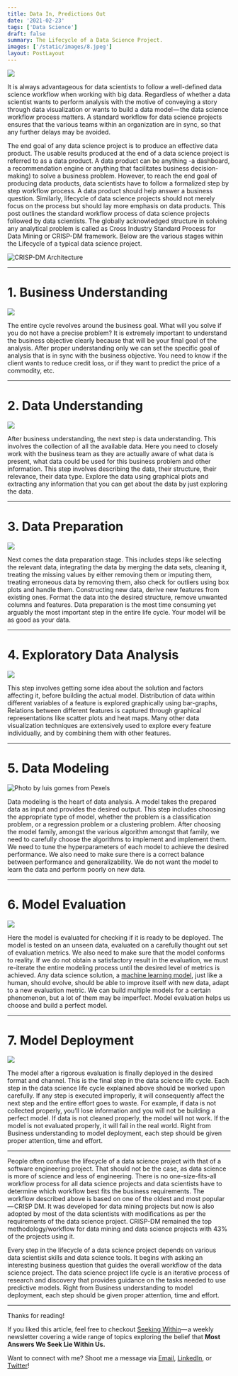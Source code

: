 ```yaml
---
title: Data In, Predictions Out
date: '2021-02-23'
tags: ['Data Science']
draft: false
summary: The Lifecycle of a Data Science Project.
images: ['/static/images/8.jpeg']
layout: PostLayout
---
```


![](https://cdn-images-1.medium.com/max/1600/1*3299qooHV_2tAcUzR9b0Ug.jpeg)

It is always advantageous for data scientists to follow a well-defined data science workflow when working with big data. Regardless of whether a data scientist wants to perform analysis with the motive of conveying a story through data visualization or wants to build a data model — the data science workflow process matters. A standard workflow for data science projects ensures that the various teams within an organization are in sync, so that any further delays may be avoided.

The end goal of any data science project is to produce an effective data product. The usable results produced at the end of a data science project is referred to as a data product. A data product can be anything -a dashboard, a recommendation engine or anything that facilitates business decision-making) to solve a business problem. However, to reach the end goal of producing data products, data scientists have to follow a formalized step by step workflow process. A data product should help answer a business question. Similarly, lifecycle of data science projects should not merely focus on the process but should lay more emphasis on data products. This post outlines the standard workflow process of data science projects followed by data scientists. The globally acknowledged structure in solving any analytical problem is called as Cross Industry Standard Process for Data Mining or CRISP-DM framework. Below are the various stages within the Lifecycle of a typical data science project.

![CRISP-DM Architecture](https://cdn-images-1.medium.com/max/1600/1*2UWbE7EiCya2KJ9rH3gPzg.png)

---

# 1. Business Understanding

![](https://cdn-images-1.medium.com/max/1600/1*Fyud3Y4d75m6c_jDIzFC5A.jpeg)

The entire cycle revolves around the business goal. What will you solve if you do not have a precise problem? It is extremely important to understand the business objective clearly because that will be your final goal of the analysis. After proper understanding only we can set the specific goal of analysis that is in sync with the business objective. You need to know if the client wants to reduce credit loss, or if they want to predict the price of a commodity, etc.

---

# 2. Data Understanding

![](https://cdn-images-1.medium.com/max/1600/1*RwUZ48gQGNeHC4Ep_np8Gw.jpeg)

After business understanding, the next step is data understanding. This involves the collection of all the available data. Here you need to closely work with the business team as they are actually aware of what data is present, what data could be used for this business problem and other information. This step involves describing the data, their structure, their relevance, their data type. Explore the data using graphical plots and extracting any information that you can get about the data by just exploring the data.

---

# 3. Data Preparation

![](https://cdn-images-1.medium.com/max/1600/1*AxCW1HBJoiZH77rkPyxJXQ.jpeg)

Next comes the data preparation stage. This includes steps like selecting the relevant data, integrating the data by merging the data sets, cleaning it, treating the missing values by either removing them or imputing them, treating erroneous data by removing them, also check for outliers using box plots and handle them. Constructing new data, derive new features from existing ones. Format the data into the desired structure, remove unwanted columns and features. Data preparation is the most time consuming yet arguably the most important step in the entire life cycle. Your model will be as good as your data.

---

# 4. Exploratory Data Analysis

![](https://cdn-images-1.medium.com/max/1600/1*1zf5z7CYqcMBRnWTgLzFZQ.jpeg)

This step involves getting some idea about the solution and factors affecting it, before building the actual model. Distribution of data within different variables of a feature is explored graphically using bar-graphs, Relations between different features is captured through graphical representations like scatter plots and heat maps. Many other data visualization techniques are extensively used to explore every feature individually, and by combining them with other features.

---

# 5. Data Modeling

![Photo by luis gomes from Pexels](https://cdn-images-1.medium.com/max/1600/1*X1VYmuOpquDPO67ysl9uKg.jpeg)

Data modeling is the heart of data analysis. A model takes the prepared data as input and provides the desired output. This step includes choosing the appropriate type of model, whether the problem is a classification problem, or a regression problem or a clustering problem. After choosing the model family, amongst the various algorithm amongst that family, we need to carefully choose the algorithms to implement and implement them. We need to tune the hyperparameters of each model to achieve the desired performance. We also need to make sure there is a correct balance between performance and generalizability. We do not want the model to learn the data and perform poorly on new data.

---

# 6. Model Evaluation

![](https://cdn-images-1.medium.com/max/1600/1*HL5nlbu3XIEMhw2a5QuMOg.jpeg)

Here the model is evaluated for checking if it is ready to be deployed. The model is tested on an unseen data, evaluated on a carefully thought out set of evaluation metrics. We also need to make sure that the model conforms to reality. If we do not obtain a satisfactory result in the evaluation, we must re-iterate the entire modeling process until the desired level of metrics is achieved. Any data science solution, a [machine learning model](https://www.educba.com/machine-learning-models/), just like a human, should evolve, should be able to improve itself with new data, adapt to a new evaluation metric. We can build multiple models for a certain phenomenon, but a lot of them may be imperfect. Model evaluation helps us choose and build a perfect model.

---

# 7. Model Deployment

![](https://cdn-images-1.medium.com/max/1600/1*jBFdm_g0FTQ_oyhyZfjMbA.jpeg)

The model after a rigorous evaluation is finally deployed in the desired format and channel. This is the final step in the data science life cycle. Each step in the data science life cycle explained above should be worked upon carefully. If any step is executed improperly, it will consequently affect the next step and the entire effort goes to waste. For example, if data is not collected properly, you’ll lose information and you will not be building a perfect model. If data is not cleaned properly, the model will not work. If the model is not evaluated properly, it will fail in the real world. Right from Business understanding to model deployment, each step should be given proper attention, time and effort.

---

People often confuse the lifecycle of a data science project with that of a software engineering project. That should not be the case, as data science is more of science and less of engineering. There is no one-size-fits-all workflow process for all data science projects and data scientists have to determine which workflow best fits the business requirements. The workflow described above is based on one of the oldest and most popular — CRISP DM. It was developed for data mining projects but now is also adopted by most of the data scientists with modifications as per the requirements of the data science project. CRISP-DM remained the top methodology/workflow for data mining and data science projects with 43% of the projects using it.

Every step in the lifecycle of a data science project depends on various data scientist skills and data science tools. It begins with asking an interesting business question that guides the overall workflow of the data science project. The data science project life cycle is an iterative process of research and discovery that provides guidance on the tasks needed to use predictive models. Right from Business understanding to model deployment, each step should be given proper attention, time and effort.

---

Thanks for reading!

If you liked this article, feel free to checkout [Seeking Within](https://seekingwithin.substack.com/)— a weekly newsletter covering a wide range of topics exploring the belief that **Most Answers We Seek Lie Within Us.**

Want to connect with me? Shoot me a message via [Email](http://mailto:reuben3699@gmail.com/), [LinkedIn](https://linkedin.com.in/reubence), or [Twitter](https://twitter.com/reuben_rapose)!
